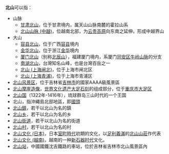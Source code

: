 {{方位山峰}}
'''北山'''可以指：
{{wiktionary}}

*山脉
**[[甘肃北山|甘肃北山]]，位于甘肃境内，属天山山脉南麓的霍拉山系
**[[北山山脉_(中越)|北山山脉 (中越)]]，位越南北部，为[[云贵高原|云贵高原]]向东南之延伸，形成中越界山
*大山
**[[容县北山|容县北山]]，位于广西[[容县|容县]]境内
**[[金华北山|金华北山]]，位于浙江[[金华|金华]]境内
**[[厦门北山|厦门北山]]（别称[[北辰山|北辰山]]），福建厦门境内，系厦门[[同安区|同安区]][[牛岭山脉|牛岭山脉]]的分支
**[[南湖北山|南湖北山]]，台灣知名山峰，也是台灣百岳之一
** [[北山_(上海闸北)|北山 (上海闸北)]]，位于上海市闸北区
** [[北山_(上海青浦)|北山 (上海青浦)]]，位于上海市青浦区
*[[北山风景区|北山风景区]]，位于吉林省[[吉林市|吉林市]]的國家AAAA級風景區
*[[北山摩崖造像|北山摩崖造像]]，[[世界文化遗产|世界文化遗产]][[大足石刻|大足石刻]]的组成部分，位于[[重庆市|重庆市]][[大足区|大足区]]
*[[北山国|北山国]]（1322年-1416年），琉球群岛三山时代的一个王国
*北山，指沖繩島北部地區，即[[國頭|國頭]]
*[[北山鎮|北山鎮]]，若干以北山为名的鎮
*[[北山乡|北山乡]]，若干以北山为名的乡
*[[北山街道|北山街道]]，若干以北山为名的街道
*[[北山村|北山村]]，若干以北山为名的村
*[[北山文化_(日本)|北山文化 (日本)]]，日本[[室町時代|室町時代]]初期的文化，以[[足利義滿|足利義滿]]的[[北山山莊|北山山莊]]作代表
*[[北山文化_(越南)|北山文化 (越南)]]，越南的一种[[新石器时代|新石器时代]]文化。
*[[北山站_(中國大陸)|北山站]]，中國國鐵沈吉鐵路的車站，位於吉林省吉林市北山風景區內
{{disambig|F|Cat=二字地名消歧义}}